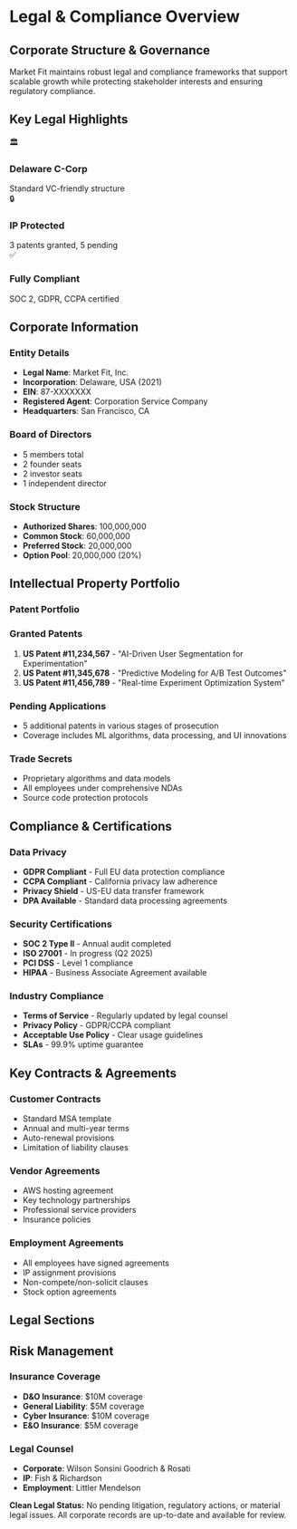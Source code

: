 
# Legal & Compliance Overview

## Corporate Structure & Governance

Market Fit maintains robust legal and compliance frameworks that support scalable growth while protecting stakeholder interests and ensuring regulatory compliance.

## Key Legal Highlights

<div className="nx-mt-6 nx-grid nx-grid-cols-1 nx-gap-4 md:nx-grid-cols-3">
  <div className="nx-rounded-lg nx-border nx-border-gray-200 nx-p-4 dark:nx-border-gray-800">
    <div className="nx-text-2xl nx-mb-2">🏛️</div>
    <h3 className="nx-font-semibold">Delaware C-Corp</h3>
    <span className="nx-text-sm nx-text-gray-600 dark:nx-text-gray-400 nx-mt-1">
      Standard VC-friendly structure
    </span>
  </div>
  
  <div className="nx-rounded-lg nx-border nx-border-gray-200 nx-p-4 dark:nx-border-gray-800">
    <div className="nx-text-2xl nx-mb-2">🔒</div>
    <h3 className="nx-font-semibold">IP Protected</h3>
    <span className="nx-text-sm nx-text-gray-600 dark:nx-text-gray-400 nx-mt-1">
      3 patents granted, 5 pending
    </span>
  </div>
  
  <div className="nx-rounded-lg nx-border nx-border-gray-200 nx-p-4 dark:nx-border-gray-800">
    <div className="nx-text-2xl nx-mb-2">✅</div>
    <h3 className="nx-font-semibold">Fully Compliant</h3>
    <p className="nx-text-sm nx-text-gray-600 dark:nx-text-gray-400 nx-mt-1">
      SOC 2, GDPR, CCPA certified
    </p>
  </div>
</div>

## Corporate Information

### Entity Details
- **Legal Name**: Market Fit, Inc.
- **Incorporation**: Delaware, USA (2021)
- **EIN**: 87-XXXXXXX
- **Registered Agent**: Corporation Service Company
- **Headquarters**: San Francisco, CA

### Board of Directors
- 5 members total
- 2 founder seats
- 2 investor seats
- 1 independent director

### Stock Structure
- **Authorized Shares**: 100,000,000
- **Common Stock**: 60,000,000
- **Preferred Stock**: 20,000,000
- **Option Pool**: 20,000,000 (20%)

## Intellectual Property Portfolio

<div className="nx-mt-6 nx-rounded-lg nx-border nx-border-gray-200 nx-p-6 dark:nx-border-gray-800">
  <h3 className="nx-text-lg nx-font-semibold nx-mb-4">Patent Portfolio</h3>
  
  ### Granted Patents
  1. **US Patent #11,234,567** - "AI-Driven User Segmentation for Experimentation"
  2. **US Patent #11,345,678** - "Predictive Modeling for A/B Test Outcomes"
  3. **US Patent #11,456,789** - "Real-time Experiment Optimization System"
  
  ### Pending Applications
  - 5 additional patents in various stages of prosecution
  - Coverage includes ML algorithms, data processing, and UI innovations
  
  ### Trade Secrets
  - Proprietary algorithms and data models
  - All employees under comprehensive NDAs
  - Source code protection protocols
</div>

## Compliance & Certifications

### Data Privacy
- **GDPR Compliant** - Full EU data protection compliance
- **CCPA Compliant** - California privacy law adherence
- **Privacy Shield** - US-EU data transfer framework
- **DPA Available** - Standard data processing agreements

### Security Certifications
- **SOC 2 Type II** - Annual audit completed
- **ISO 27001** - In progress (Q2 2025)
- **PCI DSS** - Level 1 compliance
- **HIPAA** - Business Associate Agreement available

### Industry Compliance
- **Terms of Service** - Regularly updated by legal counsel
- **Privacy Policy** - GDPR/CCPA compliant
- **Acceptable Use Policy** - Clear usage guidelines
- **SLAs** - 99.9% uptime guarantee

## Key Contracts & Agreements

### Customer Contracts
- Standard MSA template
- Annual and multi-year terms
- Auto-renewal provisions
- Limitation of liability clauses

### Vendor Agreements
- AWS hosting agreement
- Key technology partnerships
- Professional service providers
- Insurance policies

### Employment Agreements
- All employees have signed agreements
- IP assignment provisions
- Non-compete/non-solicit clauses
- Stock option agreements

## Legal Sections

<div style={{ display: 'grid', gridTemplateColumns: 'repeat(auto-fit, minmax(300px, 1fr))', gap: '1.5rem', margin: '2rem 0' }}>
  <NavigationCard 
    href="/legal/corporate-structure" 
    title="Corporate Structure" 
    description="Detailed entity and ownership structure"
    icon="🏢"
    featured={true}
  />
  
  <NavigationCard 
    href="/legal/intellectual-property" 
    title="Intellectual Property" 
    description="Patents, trademarks, and trade secrets"
    icon="💡"
  />
  
  <NavigationCard 
    href="/legal/compliance" 
    title="Regulatory Compliance" 
    description="Certifications and compliance status"
    icon="✅"
  />
  
  <NavigationCard 
    href="/legal/data-privacy" 
    title="Data Privacy" 
    description="Privacy policies and data protection"
    icon="🔐"
  />
</div>

## Risk Management

### Insurance Coverage
- **D&O Insurance**: $10M coverage
- **General Liability**: $5M coverage
- **Cyber Insurance**: $10M coverage
- **E&O Insurance**: $5M coverage

### Legal Counsel
- **Corporate**: Wilson Sonsini Goodrich & Rosati
- **IP**: Fish & Richardson
- **Employment**: Littler Mendelson

<div className="nx-mt-8 nx-rounded-lg nx-bg-green-50 nx-border nx-border-green-200 nx-p-4 dark:nx-bg-green-900/20 dark:nx-border-green-800">
  <span className="nx-text-sm nx-text-green-800 dark:nx-text-green-200">
    <strong>Clean Legal Status:</strong> No pending litigation, regulatory actions, or material legal issues. All corporate records are up-to-date and available for review.
  </span>
</div> 